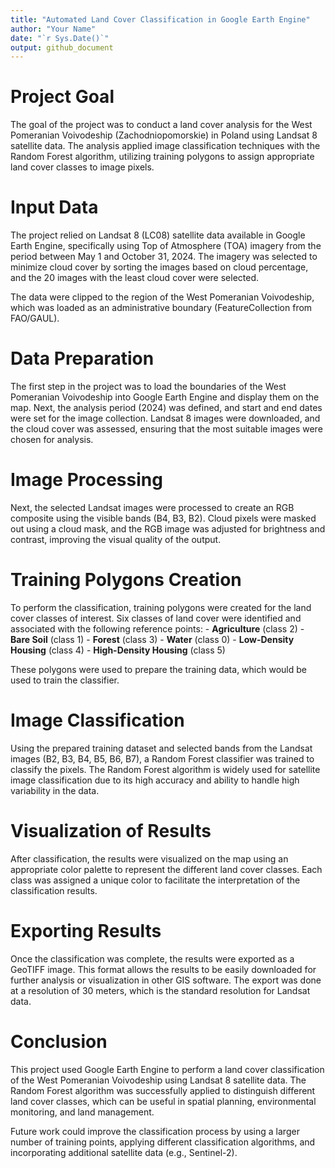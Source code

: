 ```yaml
---
title: "Automated Land Cover Classification in Google Earth Engine"
author: "Your Name"
date: "`r Sys.Date()`"
output: github_document
---
```


# Project Goal

The goal of the project was to conduct a land cover analysis for the West Pomeranian Voivodeship (Zachodniopomorskie) in Poland using Landsat 8 satellite data. The analysis applied image classification techniques with the Random Forest algorithm, utilizing training polygons to assign appropriate land cover classes to image pixels.

# Input Data

The project relied on Landsat 8 (LC08) satellite data available in Google Earth Engine, specifically using Top of Atmosphere (TOA) imagery from the period between May 1 and October 31, 2024. The imagery was selected to minimize cloud cover by sorting the images based on cloud percentage, and the 20 images with the least cloud cover were selected.

The data were clipped to the region of the West Pomeranian Voivodeship, which was loaded as an administrative boundary (FeatureCollection from FAO/GAUL).

# Data Preparation

The first step in the project was to load the boundaries of the West Pomeranian Voivodeship into Google Earth Engine and display them on the map. Next, the analysis period (2024) was defined, and start and end dates were set for the image collection. Landsat 8 images were downloaded, and the cloud cover was assessed, ensuring that the most suitable images were chosen for analysis.

# Image Processing

Next, the selected Landsat images were processed to create an RGB composite using the visible bands (B4, B3, B2). Cloud pixels were masked out using a cloud mask, and the RGB image was adjusted for brightness and contrast, improving the visual quality of the output.

# Training Polygons Creation

To perform the classification, training polygons were created for the land cover classes of interest. Six classes of land cover were identified and associated with the following reference points:
- **Agriculture** (class 2)
- **Bare Soil** (class 1)
- **Forest** (class 3)
- **Water** (class 0)
- **Low-Density Housing** (class 4)
- **High-Density Housing** (class 5)

These polygons were used to prepare the training data, which would be used to train the classifier.

# Image Classification

Using the prepared training dataset and selected bands from the Landsat images (B2, B3, B4, B5, B6, B7), a Random Forest classifier was trained to classify the pixels. The Random Forest algorithm is widely used for satellite image classification due to its high accuracy and ability to handle high variability in the data.

# Visualization of Results

After classification, the results were visualized on the map using an appropriate color palette to represent the different land cover classes. Each class was assigned a unique color to facilitate the interpretation of the classification results.

# Exporting Results

Once the classification was complete, the results were exported as a GeoTIFF image. This format allows the results to be easily downloaded for further analysis or visualization in other GIS software. The export was done at a resolution of 30 meters, which is the standard resolution for Landsat data.

# Conclusion

This project used Google Earth Engine to perform a land cover classification of the West Pomeranian Voivodeship using Landsat 8 satellite data. The Random Forest algorithm was successfully applied to distinguish different land cover classes, which can be useful in spatial planning, environmental monitoring, and land management.

Future work could improve the classification process by using a larger number of training points, applying different classification algorithms, and incorporating additional satellite data (e.g., Sentinel-2).
